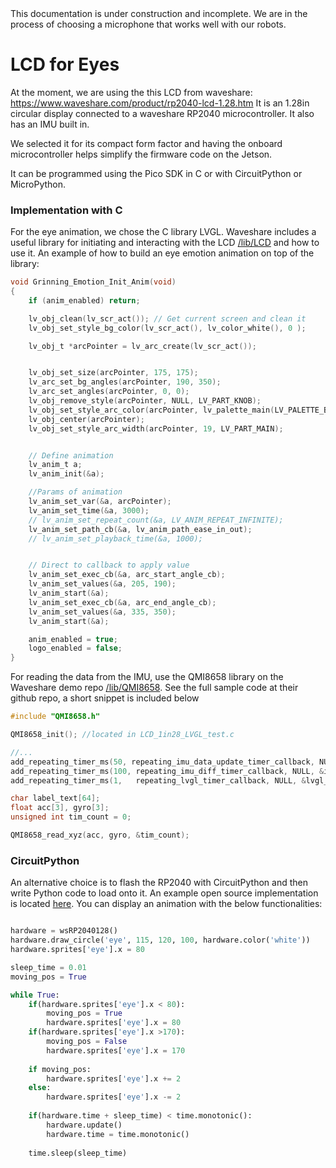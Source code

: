 

<Callout type="warning" emoji="⚠️">
  This documentation is under construction and incomplete. We are in the process
  of choosing a microphone that works well with our robots.
</Callout>

# LCD for Eyes

At the moment, we are using the this LCD from waveshare: https://www.waveshare.com/product/rp2040-lcd-1.28.htm
It is an 1.28in circular display connected to a waveshare RP2040 microcontroller. It also has an IMU built in. 

We selected it for its compact form factor and having the onboard microcontroller helps simplify the firmware code on the Jetson. 

It can be programmed using the Pico SDK in C or with CircuitPython or MicroPython.


### Implementation with C
For the eye animation, we chose the C library LVGL. Waveshare includes a useful library for initiating and interacting with the LCD 
[/lib/LCD](https://github.com/waveshareteam/RP2040-Touch-LCD-1.28/tree/main/c/lib/LCD) and how to use it. 
An example of how to build an eye emotion animation on top of the library:

```c
void Grinning_Emotion_Init_Anim(void)
{ 
    if (anim_enabled) return;

    lv_obj_clean(lv_scr_act()); // Get current screen and clean it
    lv_obj_set_style_bg_color(lv_scr_act(), lv_color_white(), 0 );

    lv_obj_t *arcPointer = lv_arc_create(lv_scr_act());


    lv_obj_set_size(arcPointer, 175, 175);
    lv_arc_set_bg_angles(arcPointer, 190, 350);
    lv_arc_set_angles(arcPointer, 0, 0); 
    lv_obj_remove_style(arcPointer, NULL, LV_PART_KNOB);
    lv_obj_set_style_arc_color(arcPointer, lv_palette_main(LV_PALETTE_BROWN), 0);
    lv_obj_center(arcPointer);
    lv_obj_set_style_arc_width(arcPointer, 19, LV_PART_MAIN);


    // Define animation
    lv_anim_t a;
    lv_anim_init(&a);

    //Params of animation
    lv_anim_set_var(&a, arcPointer);
    lv_anim_set_time(&a, 3000);
    // lv_anim_set_repeat_count(&a, LV_ANIM_REPEAT_INFINITE);
    lv_anim_set_path_cb(&a, lv_anim_path_ease_in_out);
    // lv_anim_set_playback_time(&a, 1000);


    // Direct to callback to apply value
    lv_anim_set_exec_cb(&a, arc_start_angle_cb);
    lv_anim_set_values(&a, 205, 190);
    lv_anim_start(&a);
    lv_anim_set_exec_cb(&a, arc_end_angle_cb);
    lv_anim_set_values(&a, 335, 350);
    lv_anim_start(&a);

    anim_enabled = true;
    logo_enabled = false;
}
```




For reading the data from the IMU, use the QMI8658 library on the Waveshare demo repo [/lib/QMI8658](https://github.com/waveshareteam/RP2040-Touch-LCD-1.28/tree/main/c/lib/QMI8658).
See the full sample code at their github repo, a short snippet is included below

```c
#include "QMI8658.h"

QMI8658_init(); //located in LCD_1in28_LVGL_test.c

//...
add_repeating_timer_ms(50, repeating_imu_data_update_timer_callback, NULL, &imu_data_update_timer);
add_repeating_timer_ms(100, repeating_imu_diff_timer_callback, NULL, &imu_diff_timer);
add_repeating_timer_ms(1,   repeating_lvgl_timer_callback, NULL, &lvgl_timer);

char label_text[64];
float acc[3], gyro[3];
unsigned int tim_count = 0;

QMI8658_read_xyz(acc, gyro, &tim_count);

```

### CircuitPython

An alternative choice is to flash the RP2040 with CircuitPython and then write Python code to load onto it. An example open source implementation is located [here](https://github.com/aedile/circuit_python_wsRP2040128 ). 
You can display an animation with the below functionalities:

```python

hardware = wsRP2040128()
hardware.draw_circle('eye', 115, 120, 100, hardware.color('white'))
hardware.sprites['eye'].x = 80

sleep_time = 0.01
moving_pos = True

while True:
    if(hardware.sprites['eye'].x < 80):
        moving_pos = True
        hardware.sprites['eye'].x = 80
    if(hardware.sprites['eye'].x >170):
        moving_pos = False
        hardware.sprites['eye'].x = 170
    
    if moving_pos:
        hardware.sprites['eye'].x += 2
    else:
        hardware.sprites['eye'].x -= 2
    
    if(hardware.time + sleep_time) < time.monotonic():
        hardware.update()
        hardware.time = time.monotonic()
    
    time.sleep(sleep_time)

```

